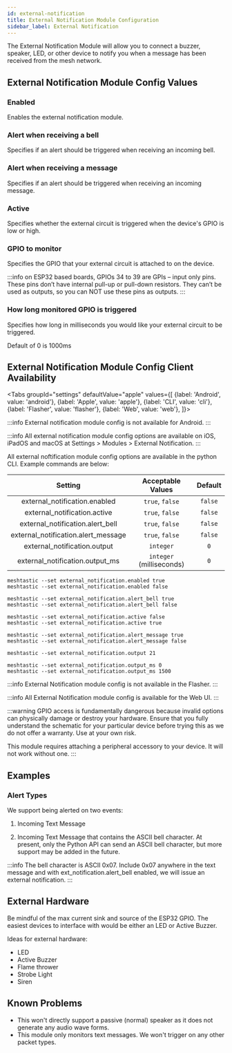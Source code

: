```yaml
---
id: external-notification
title: External Notification Module Configuration
sidebar_label: External Notification
---
```



The External Notification Module will allow you to connect a buzzer, speaker, LED, or other device to notify you when a message has been received from the mesh network.

 ## External Notification Module Config Values

### Enabled

Enables the external notification module.

### Alert when receiving a bell

Specifies if an alert should be triggered when receiving an incoming bell.

### Alert when receiving a message

Specifies if an alert should be triggered when receiving an incoming message.

### Active

Specifies whether the external circuit is triggered when the device's GPIO is low or high.

### GPIO to monitor

Specifies the GPIO that your external circuit is attached to on the device.

:::info
on ESP32 based boards, GPIOs 34 to 39 are GPIs – input only pins. These pins don’t have internal pull-up or pull-down resistors. They can’t be used as outputs, so you can NOT use these pins as outputs.
:::

### How long monitored GPIO is triggered

Specifies how long in milliseconds you would like your external circuit to be triggered.

Default of 0 is 1000ms

## External Notification Module Config Client Availability

<Tabs
groupId="settings"
defaultValue="apple"
values={[
{label: 'Android', value: 'android'},
{label: 'Apple', value: 'apple'},
{label: 'CLI', value: 'cli'},
{label: 'Flasher', value: 'flasher'},
{label: 'Web', value: 'web'},
]}>
<TabItem value="android">

:::info
External notification module config is not available for Android.
:::

</TabItem>
<TabItem value="apple">

:::info
All external notification module config options are available on iOS, iPadOS and macOS at Settings > Modules > External Notification.
:::

</TabItem>
<TabItem value="cli">

All external noftification module config options are available in the python CLI. Example commands are below:

|         Setting                |    Acceptable Values     | Default |
| :----------------------------: | :----------------------: | :-----: |
|    external_notification.enabled    |     `true`, `false`      | `false` |
|    external_notification.active     |     `true`, `false`      | `false` |
|  external_notification.alert_bell   |     `true`, `false`      | `false` |
| external_notification.alert_message |     `true`, `false`      | `false` |
|    external_notification.output     |        `integer`         |   `0`   |
|   external_notification.output_ms   | `integer` (milliseconds) |   `0`   |

```shell title="Enable/Disable External Notification Module"
meshtastic --set external_notification.enabled true
meshtastic --set external_notification.enabled false
```

```shell title="Enable/Disable alert on incoming bell"
meshtastic --set external_notification.alert_bell true
meshtastic --set external_notification.alert_bell false
```

```shell title="Set GPIO active high / low (defalut of false is low)"
meshtastic --set external_notification.active false
meshtastic --set external_notification.active true
```

```shell title="Enable/Disable alert on incoming message"
meshtastic --set external_notification.alert_message true
meshtastic --set external_notification.alert_message false
```

```shell title="Set GPIO to monitor to 21"
meshtastic --set external_notification.output 21
```

```shell title="Set monitored GPIO output duration (default of 0 is 1000ms)"
meshtastic --set external_notification.output_ms 0
meshtastic --set external_notification.output_ms 1500
```
</TabItem>
<TabItem value="flasher">

:::info
External Notification module config is not available in the Flasher.
:::

  </TabItem>
  <TabItem value="web">

:::info
All External Notification module config is available for the Web UI.
:::
    
  </TabItem>
</Tabs>

:::warning
GPIO access is fundamentally dangerous because invalid options can physically damage or destroy your hardware. Ensure that you fully understand the schematic for your particular device before trying this as we do not offer a warranty. Use at your own risk.

This module requires attaching a peripheral accessory to your device. It will not work without one.
:::

## Examples

### Alert Types

We support being alerted on two events:

1. Incoming Text Message

2. Incoming Text Message that contains the ASCII bell character. At present, only the Python API can send an ASCII bell character, but more support may be added in the future.

:::info
The bell character is ASCII 0x07. Include 0x07 anywhere in the text message and with ext_notification.alert_bell enabled, we will issue an external notification.
:::

## External Hardware

Be mindful of the max current sink and source of the ESP32 GPIO. The easiest devices to interface with would be either an LED or Active Buzzer.

Ideas for external hardware:

- LED
- Active Buzzer
- Flame thrower
- Strobe Light
- Siren

## Known Problems

- This won't directly support a passive (normal) speaker as it does not generate any audio wave forms.
- This module only monitors text messages. We won't trigger on any other packet types.
